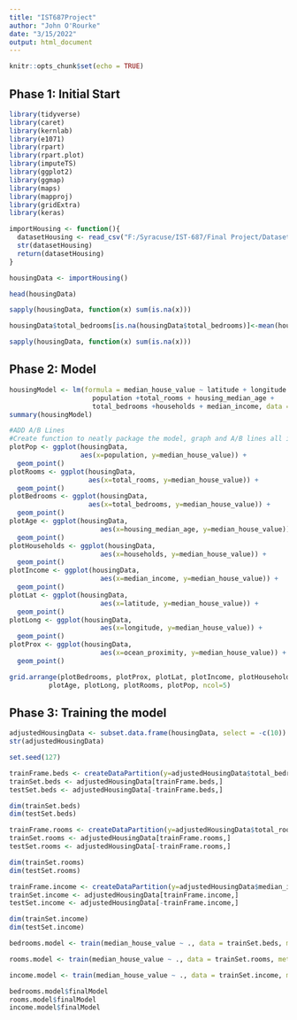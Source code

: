 ---
title: "IST687Project"
author: "John O'Rourke"
date: "3/15/2022"
output: html_document
---

```{r setup, include=FALSE}
knitr::opts_chunk$set(echo = TRUE)
```

## Phase 1: Initial Start

```{r Libraries}
library(tidyverse)
library(caret)
library(kernlab)
library(e1071)
library(rpart)
library(rpart.plot)
library(imputeTS)
library(ggplot2)
library(ggmap)
library(maps)
library(mapproj)
library(gridExtra)
library(keras)
```

```{r Importing}
importHousing <- function(){
  datasetHousing <- read_csv("F:/Syracuse/IST-687/Final Project/Dataset/housing.csv/housing.csv")
  str(datasetHousing)
  return(datasetHousing)
}

housingData <- importHousing()

head(housingData)
```

```{r Cleaning}
sapply(housingData, function(x) sum(is.na(x)))

housingData$total_bedrooms[is.na(housingData$total_bedrooms)]<-mean(housingData$total_bedrooms,na.rm=TRUE)

sapply(housingData, function(x) sum(is.na(x)))
```

## Phase 2: Model

```{r Modeling}
housingModel <- lm(formula = median_house_value ~ latitude + longitude + 
                     population +total_rooms + housing_median_age + 
                     total_bedrooms +households + median_income, data = housingData)
summary(housingModel)

```

```{r Plotting}
#ADD A/B Lines
#Create function to neatly package the model, graph and A/B lines all in one
plotPop <- ggplot(housingData, 
                  aes(x=population, y=median_house_value)) + 
  geom_point()
plotRooms <- ggplot(housingData, 
                    aes(x=total_rooms, y=median_house_value)) + 
  geom_point()
plotBedrooms <- ggplot(housingData, 
                    aes(x=total_bedrooms, y=median_house_value)) + 
  geom_point()
plotAge <- ggplot(housingData, 
                       aes(x=housing_median_age, y=median_house_value)) + 
  geom_point()
plotHouseholds <- ggplot(housingData, 
                       aes(x=households, y=median_house_value)) + 
  geom_point()
plotIncome <- ggplot(housingData, 
                       aes(x=median_income, y=median_house_value)) + 
  geom_point()
plotLat <- ggplot(housingData, 
                       aes(x=latitude, y=median_house_value)) + 
  geom_point()
plotLong <- ggplot(housingData, 
                       aes(x=longitude, y=median_house_value)) + 
  geom_point()
plotProx <- ggplot(housingData, 
                       aes(x=ocean_proximity, y=median_house_value)) + 
  geom_point()

grid.arrange(plotBedrooms, plotProx, plotLat, plotIncome, plotHouseholds, 
          plotAge, plotLong, plotRooms, plotPop, ncol=5)
```

## Phase 3: Training the model

```{r Model dataset creation}
adjustedHousingData <- subset.data.frame(housingData, select = -c(10))
str(adjustedHousingData)

set.seed(127)

trainFrame.beds <- createDataPartition(y=adjustedHousingData$total_bedrooms, p=.70, list = FALSE)
trainSet.beds <- adjustedHousingData[trainFrame.beds,]
testSet.beds <- adjustedHousingData[-trainFrame.beds,]

dim(trainSet.beds)
dim(testSet.beds)

trainFrame.rooms <- createDataPartition(y=adjustedHousingData$total_rooms, p=.70, list = FALSE)
trainSet.rooms <- adjustedHousingData[trainFrame.rooms,]
testSet.rooms <- adjustedHousingData[-trainFrame.rooms,]

dim(trainSet.rooms)
dim(testSet.rooms)

trainFrame.income <- createDataPartition(y=adjustedHousingData$median_income, p=.70, list = FALSE)
trainSet.income <- adjustedHousingData[trainFrame.income,]
testSet.income <- adjustedHousingData[-trainFrame.income,]

dim(trainSet.income)
dim(testSet.income)
```

```{r Training Models}
bedrooms.model <- train(median_house_value ~ ., data = trainSet.beds, method="svmLinear", preProcess=c("center","scale"))

rooms.model <- train(median_house_value ~ ., data = trainSet.rooms, method="svmLinear", preProcess=c("center","scale"))

income.model <- train(median_house_value ~ ., data = trainSet.income, method="svmLinear", preProcess=c("center","scale"))

bedrooms.model$finalModel
rooms.model$finalModel
income.model$finalModel
```

```{r Creating Confusion Matrices}

```